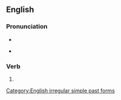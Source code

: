 ==English==

===Pronunciation===
* {{IPA|en|/wɪð.dɹu/|/wɪθ.dɹu/}}
* {{audio|en|En-us-withdrew.ogg|Audio (US)}}
*: {{rhymes|en|uː}}

===Verb===
{{head|en|verb form}}

# {{en-simple past of|withdraw}}

[[Category:English irregular simple past forms]]